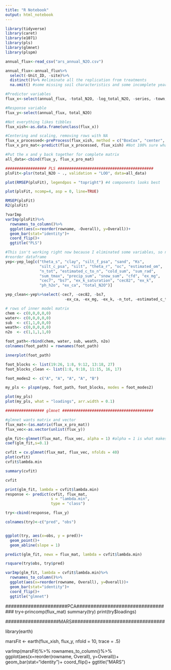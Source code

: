 ```yaml
---
title: "R Notebook"
output: html_notebook
---
```


```r

library(tidyverse)
library(caret)
library(e1071)
library(pls)
library(glmnet)
library(plspm)
```

```r
annual_flux<-read_csv("ars_annual_N2O.csv")

annual_flux<-annual_flux%>%
  select(-Unit_ID, -site)%>%
  distinct()%>% #eliminate all the replication from treatments
  na.omit() #some missing soil characteristics and some incomplete years
```

```r

#Predictor variables
flux_x<-select(annual_flux, -total_N2O, -log_total_N2O, -series, -town, -avg_N2O, -log_avg_N2O,-year)

#Response variable
flux_y<-select(annual_flux, total_N2O)

#Not everything likes tibbles
flux_xish<-as.data.frame(unclass(flux_x))

#Centering and scaling, removing rows with NA
flux_x_processed<-preProcess(flux_xish, method = c("BoxCox", "center", "scale"), na.remove = TRUE)
flux_x_pro_mat<-predict(flux_x_processed, flux_xish) #Not 100% sure what this line does (0% sure)

#Put the x and y back together for complete matrix
all_data<-cbind(flux_y, flux_x_pro_mat)
```

```r

################## PLS ########################################## 
plsFit<-plsr(total_N2O ~ ., validation = "LOO", data=all_data)

plot(RMSEP(plsFit), legendpos = "topright") #4 components looks best

plot(plsFit, ncomp=4, asp = 0, line=TRUE)

RMSEP(plsFit)
R2(plsFit)

?varImp
varImp(plsFit)%>%
  rownames_to_column()%>%
  ggplot(aes(x=reorder(rowname, -Overall), y=Overall))+
  geom_bar(stat="identity")+
  coord_flip()+
  ggtitle("PLS")
```

```r
#This isn't working right now because I eliminated some variables, so need to adjust the groups below
#reorder dataframe  
yep<-yep_log[c("theta_s", "clay", "silt_f_psa", "sand", "Ks",
               "silt_c_psa", "silt", "theta_r", "oc", "estimated_om",
               "n_tot", "estimated_c_to_n", "cold_sum", "sum_rad", 
               "sum_tmax", "precip_sum", "snow_sum", "cfd", "ex_mg", 
               "cec7", "bs7", "ex_k_saturation", "cec82", "ex_k",
               "ph_h2o", "ex_ca", "total_N2O")]  

yep_clean<-yep%>%select(-cec7, -cec82, -bs7, 
                          -ex_ca, -ex_mg, -ex_k, -n_tot, -estimated_c_to_n, -ex_k_saturation)

# rows of inner model matrix  
chem <- c(0,0,0,0,0)
water<- c(0,0,0,0,0)
sub  <- c(1,1,0,0,0)
weath<- c(0,0,0,0,0)
n2o  <- c(1,1,1,1,0)

foot_path<-rbind(chem, water, sub, weath, n2o)
colnames(foot_path) = rownames(foot_path)

innerplot(foot_path)

foot_blocks <- list(19:26, 1:8, 9:12, 13:18, 27)
foot_blocks_clean <- list(1:8, 9:10, 11:15, 16, 17)

foot_modes2 <- c("A", "A", "A", "A", "B")  

my_pls <- plspm(yep, foot_path, foot_blocks, modes = foot_modes2)

plot(my_pls)
plot(my_pls, what = "loadings", arr.width = 0.1)
```

```r

################# glmnet ########################################

#glmnet wants matrix and vector
flux_mat<-(as.matrix(flux_x_pro_mat))
flux_vec<-as.vector(unlist(flux_y))

glm_fit<-glmnet(flux_mat, flux_vec, alpha = 1) #alpha = 1 is what makes this lasso
coef(glm_fit,s=0.1)

cvfit = cv.glmnet(flux_mat, flux_vec, nfolds = 40)
plot(cvfit) 
cvfit$lambda.min

summary(cvfit)

cvfit

print(glm_fit, lambda = cvfit$lambda.min)
response <- predict(cvfit, flux_mat,
                    s = "lambda.min",
                    type = "class")

try<-cbind(response, flux_y)

colnames(try)<-c("pred", "obs")


ggplot(try, aes(x=obs, y = pred))+
  geom_point()+
  geom_abline(slope = 1)

predict(glm_fit, newx = flux_mat, lambda = cvfit$lambda.min)

rsquare(try$obs, try$pred)

varImp(glm_fit, lambda = cvfit$lambda.min)%>% 
  rownames_to_column()%>%
  ggplot(aes(x=reorder(rowname, Overall), y=Overall))+
  geom_bar(stat="identity")+
  coord_flip()+
  ggtitle("glmnet")
```


######################PCA##################################
try<-princomp(flux_mat)
summary(try)
print(try$loadings)

###################MARS#################################

library(earth)

marsFit <- earth(flux_xish, flux_y, nfold = 10, trace = .5) 

varImp(marsFit)%>%
  rownames_to_column()%>%
  ggplot(aes(x=reorder(rowname, Overall), y=Overall))+
  geom_bar(stat="identity")+
  coord_flip()+
  ggtitle("MARS")

################
